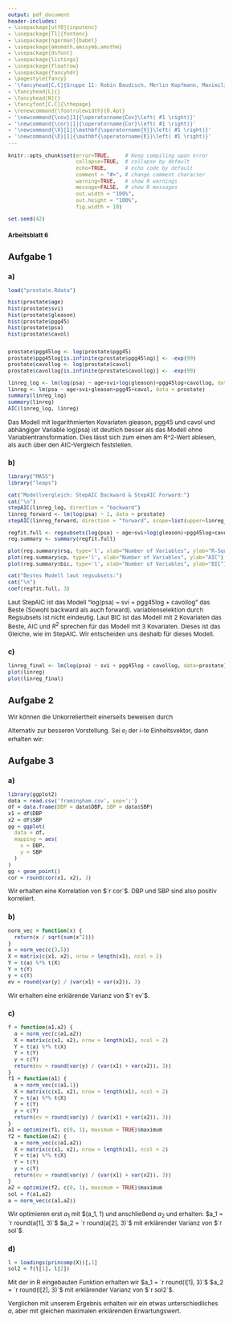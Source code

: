 ```yaml
---
output: pdf_document
header-includes: 
- \usepackage[utf8]{inputenc}
- \usepackage[T1]{fontenc}
- \usepackage[ngerman]{babel}
- \usepackage{amsmath,amssymb,amsthm}
- \usepackage{dsfont}
- \usepackage{listings}
- \usepackage{floatrow}
- \usepackage{fancyhdr}
- \pagestyle{fancy}
- '\fancyhead[C,C]{Gruppe 11: Robin Baudisch, Merlin Kopfmann, Maximilian Neudert}'
- \fancyhead[L]{}
- \fancyhead[R]{}
- \fancyfoot[C,C]{\thepage}
- \renewcommand{\footrulewidth}{0.4pt}
- '\newcommand{\cov}[1]{\operatorname{Cov}\left( #1 \right)}'
- '\newcommand{\cor}[1]{\operatorname{Cor}\left( #1 \right)}'
- '\newcommand{\V}[1]{\mathbf{\operatorname{V}}\left( #1 \right)}'
- '\newcommand{\E}[1]{\mathbf{\operatorname{E}}\left( #1 \right)}'
---
```


<style type="text/css">
body{
  font-size: 12px;
}
h1 {
  font-size: 18px;
}
h1 {
  font-size: 14px;
}
h1 {
  font-size: 12px;
}
</style>

```r
knitr::opts_chunk$set(error=TRUE,     # Keep compiling upon error
                      collapse=TRUE,  # collapse by default
                      echo=TRUE,      # echo code by default
                      comment = "#>", # change comment character
                      warning=TRUE,   # show R warnings
                      message=FALSE,  # show R messages
                      out.width = "100%",
                      out.height = "100%",
                      fig.width = 10)
```

<!---** Hochschule Darmstadt | Studiengang Data Science | Sommersemester 2019 **--->

```r
set.seed(42)
```

# Arbeitsblatt 6

## Aufgabe 1

### a)
```r
load("prostate.Rdata")

hist(prostate$age)
hist(prostate$svi)
hist(prostate$gleason)
hist(prostate$pgg45)
hist(prostate$psa)
hist(prostate$cavol)


prostate$pgg45log <- log(prostate$pgg45)
prostate$pgg45log[is.infinite(prostate$pgg45log)] <- -exp(99)
prostate$cavollog <- log(prostate$cavol)
prostate$cavollog[is.infinite(prostate$cavollog)] <- -exp(99)

linreg_log <- lm(log(psa) ~ age+svi+log(gleason)+pgg45log+cavollog, data = prostate)
linreg <- lm(psa ~ age+svi+gleason+pgg45+cavol, data = prostate)
summary(linreg_log)
summary(linreg)
AIC(linreg_log, linreg)
```

Das Modell mit logarithmierten Kovariaten gleason, pgg45 und cavol und abhängiger Variable log(psa) ist deutlich besser als das Modell ohne Variablentransformation. Dies lässt sich zum einen am R^2-Wert ablesen, als auch über den AIC-Vergleich feststellen. 

### b)
```r
library("MASS")
library("leaps")

cat("Modellvergleich: StepAIC Backward & StepAIC Forward:")
cat("\n")
stepAIC(linreg_log, direction = "backward")
linreg_forward <- lm(log(psa) ~ 1, data = prostate)
stepAIC(linreg_forward, direction = "forward", scope=list(upper=linreg_log,lower=linreg_forward))

regfit.full <- regsubsets(log(psa) ~ age+svi+log(gleason)+pgg45log+cavollog, data = prostate)
reg.summary <- summary(regfit.full)

plot(reg.summary$rsq, type='l', xlab="Number of Variables", ylab="R-Squared")
plot(reg.summary$cp, type='l', xlab="Number of Variables", ylab="AIC")
plot(reg.summary$bic, type='l', xlab="Number of Variables", ylab="BIC")

cat("Bestes Modell laut regsubsets:")
cat("\n")
coef(regfit.full, 3)
```

Laut StepAIC ist das Modell "log(psa) ~ svi + pgg45log + cavollog" das Beste (Sowohl backward als auch forward).
variablenselektion durch Regsubsets ist nicht eindeutig. Laut BIC ist das Modell mit 2 Kovariaten das Beste, AIC und $R^2$ sprechen für das Modell mit 3 Kovariaten. Dieses ist das Gleiche, wie im StepAIC. Wir entscheiden uns deshalb für dieses Modell. 

### c)
```r
linreg_final <- lm(log(psa) ~ svi + pgg45log + cavollog, data=prostate)
plot(linreg)
plot(linreg_final)
```

\cleardoublepage

## Aufgabe 2

Wir können die Unkorreliertheit einerseits beweisen durch

\begin{align}
\cov{Y_i, Y_j}
& = \cov{(A^T X)_i, (A^T X)_j} \\
& = \cov{A^T X}_{ij} \\
& = \left( A^T \cov{X} A \right)_{ij} \\
& = \left( A^T \Sigma A \right)_{ij} \\
& = \Lambda_{ij} \\
& = \begin{cases}
1, & i = j,\\
0, & \text{sonst}.
\end{cases}
\end{align}

Alternativ zur besseren Vorstellung.
Sei $e_i$ der $i$-te Einheitsvektor, dann erhalten wir:

\begin{align}
\cov{Y_i, Y_j}
& = \cov{(A^T X)_i, (A^T X)_j} \\
& = \cov{e_i^T A^T X, e_j^T A^T X} \\
& = e_i^T \cov{A^T X, A^T X} e_j \\
& = e_i^T A^T \cov{X, X} A e_j \\
& = e_i^T A^T \Sigma A e_j \\
& = e_i^T \Lambda e_j \\
& = \Lambda_i e_j \\
& = \Lambda_{ij}
& = \begin{cases}
1, & i = j,\\
0, & \text{sonst}.
\end{cases}
\end{align}

\cleardoublepage

## Aufgabe 3

### a)

```r
library(ggplot2)
data = read.csv('framingham.csv', sep=';')
df = data.frame(DBP = data$DBP, SBP = data$SBP)
x1 = df$DBP
x2 = df$SBP
gg = ggplot(
  data = df,
  mapping = aes(
    x = DBP,
    y = SBP
  )
)
gg + geom_point()
cor = round(cor(x1, x2), 3)
```

Wir erhalten eine Korrelation von $`r cor`$. DBP und SBP sind also positiv korreliert.

### b)

```r
norm_vec = function(x) {
  return(x / sqrt(sum(x^2)))
}
a = norm_vec(c(3,5))
X = matrix(c(x1, x2), nrow = length(x1), ncol = 2)
Y = t(a) %*% t(X)
Y = t(Y)
y = c(Y)
ev = round(var(y) / (var(x1) + var(x2)), 3)
```

Wir erhalten eine erklärende Varianz von $`r ev`$.

### c)

```r
f = function(a1,a2) {
  a = norm_vec(c(a1,a2))
  X = matrix(c(x1, x2), nrow = length(x1), ncol = 2)
  Y = t(a) %*% t(X)
  Y = t(Y)
  y = c(Y)
  return(ev = round(var(y) / (var(x1) + var(x2)), 3))
}
f1 = function(a1) {
  a = norm_vec(c(a1,1))
  X = matrix(c(x1, x2), nrow = length(x1), ncol = 2)
  Y = t(a) %*% t(X)
  Y = t(Y)
  y = c(Y)
  return(ev = round(var(y) / (var(x1) + var(x2)), 3))
}
a1 = optimize(f1, c(0, 1), maximum = TRUE)$maximum
f2 = function(a2) {
  a = norm_vec(c(a1,a2))
  X = matrix(c(x1, x2), nrow = length(x1), ncol = 2)
  Y = t(a) %*% t(X)
  Y = t(Y)
  y = c(Y)
  return(ev = round(var(y) / (var(x1) + var(x2)), 3))
}
a2 = optimize(f2, c(0, 1), maximum = TRUE)$maximum
sol = f(a1,a2)
a = norm_vec(c(a1,a2))
```

Wir optimieren erst $a_1$ mit $(a_1, 1) und anschließend $a_2$ und erhalten:
$a_1 = `r round(a[1], 3)`$
$a_2 = `r round(a[2], 3)`$
mit erklärender Varianz von $`r sol`$.

### d)

```r
l = loadings(princomp(X))[,1]
sol2 = f(l[1], l[2])
```

Mit der in R eingebauten Funktion erhalten wir
$a_1 = `r round(l[1], 3)`$
$a_2 = `r round(l[2], 3)`$
mit erklärender Varianz von $`r sol2`$.

Verglichen mit unserem Ergebnis erhalten wir ein etwas unterschiedliches $a$, aber mit gleichen maximalen erklärenden Erwartungswert.






